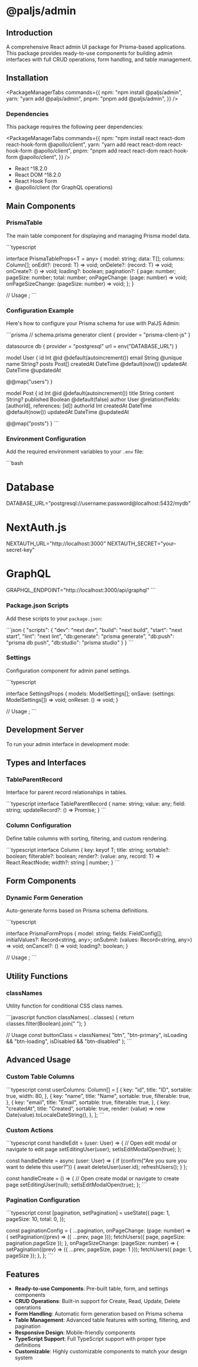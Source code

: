 # @paljs/admin

## Introduction

A comprehensive React admin UI package for Prisma-based applications. This package provides ready-to-use components for building admin interfaces with full CRUD operations, form handling, and table management.

## Installation

<PackageManagerTabs
  commands={{
    npm: "npm install @paljs/admin",
    yarn: "yarn add @paljs/admin",
    pnpm: "pnpm add @paljs/admin",
  }}
/>

### Dependencies

This package requires the following peer dependencies:

<PackageManagerTabs
  commands={{
    npm: "npm install react react-dom react-hook-form @apollo/client",
    yarn: "yarn add react react-dom react-hook-form @apollo/client",
    pnpm: "pnpm add react react-dom react-hook-form @apollo/client",
  }}
/>

- React ^18.2.0
- React DOM ^18.2.0
- React Hook Form
- @apollo/client (for GraphQL operations)

## Main Components

### PrismaTable

The main table component for displaying and managing Prisma model data.

\`\`\`typescript

interface PrismaTableProps<T = any> {
  model: string;
  data: T[];
  columns: Column<T>[];
  onEdit?: (record: T) => void;
  onDelete?: (record: T) => void;
  onCreate?: () => void;
  loading?: boolean;
  pagination?: {
    page: number;
    pageSize: number;
    total: number;
    onPageChange: (page: number) => void;
    onPageSizeChange: (pageSize: number) => void;
  };
}

// Usage
<PrismaTable
  model="User"
  data={users}
  columns={userColumns}
  onEdit={handleEdit}
  onDelete={handleDelete}
  onCreate={handleCreate}
  loading={loading}
  pagination={paginationConfig}
/>;
\`\`\`

### Configuration Example

Here's how to configure your Prisma schema for use with PalJS Admin:

\`\`\`prisma
// schema.prisma
generator client {
  provider = "prisma-client-js"
}

datasource db {
  provider = "postgresql"
  url      = env("DATABASE_URL")
}

model User {
  id        Int      @id @default(autoincrement())
  email     String   @unique
  name      String?
  posts     Post[]
  createdAt DateTime @default(now())
  updatedAt DateTime @updatedAt

  @@map("users")
}

model Post {
  id        Int      @id @default(autoincrement())
  title     String
  content   String?
  published Boolean  @default(false)
  author    User     @relation(fields: [authorId], references: [id])
  authorId  Int
  createdAt DateTime @default(now())
  updatedAt DateTime @updatedAt

  @@map("posts")
}
\`\`\`

### Environment Configuration

Add the required environment variables to your `.env` file:

\`\`\`bash
# Database
DATABASE_URL="postgresql://username:password@localhost:5432/mydb"

# NextAuth.js
NEXTAUTH_URL="http://localhost:3000"
NEXTAUTH_SECRET="your-secret-key"

# GraphQL
GRAPHQL_ENDPOINT="http://localhost:3000/api/graphql"
\`\`\`

### Package.json Scripts

Add these scripts to your `package.json`:

\`\`\`json
{
  "scripts": {
    "dev": "next dev",
    "build": "next build",
    "start": "next start",
    "lint": "next lint",
    "db:generate": "prisma generate",
    "db:push": "prisma db push",
    "db:studio": "prisma studio"
  }
}
\`\`\`

### Settings

Configuration component for admin panel settings.

\`\`\`typescript

interface SettingsProps {
  models: ModelSettings[];
  onSave: (settings: ModelSettings[]) => void;
  onReset: () => void;
}

// Usage
<Settings
  models={modelSettings}
  onSave={handleSaveSettings}
  onReset={handleResetSettings}
/>;
\`\`\`

## Development Server

To run your admin interface in development mode:

<DevServerTabs />

## Types and Interfaces

### TableParentRecord

Interface for parent record relationships in tables.

\`\`\`typescript
interface TableParentRecord {
  name: string;
  value: any;
  field: string;
  updateRecord?: () => Promise<any>;
}
\`\`\`

### Column Configuration

Define table columns with sorting, filtering, and custom rendering.

\`\`\`typescript
interface Column<T> {
  key: keyof T;
  title: string;
  sortable?: boolean;
  filterable?: boolean;
  render?: (value: any, record: T) => React.ReactNode;
  width?: string | number;
}
\`\`\`

## Form Components

### Dynamic Form Generation

Auto-generate forms based on Prisma schema definitions.

\`\`\`typescript

interface PrismaFormProps {
  model: string;
  fields: FieldConfig[];
  initialValues?: Record<string, any>;
  onSubmit: (values: Record<string, any>) => void;
  onCancel?: () => void;
  loading?: boolean;
}

// Usage
<PrismaForm
  model="User"
  fields={userFields}
  initialValues={editingUser}
  onSubmit={handleSubmit}
  onCancel={handleCancel}
  loading={submitting}
/>;
\`\`\`

## Utility Functions

### classNames

Utility function for conditional CSS class names.

\`\`\`javascript
function classNames(...classes) {
  return classes.filter(Boolean).join(" ");
}

// Usage
const buttonClass = classNames(
  "btn",
  "btn-primary",
  isLoading && "btn-loading",
  isDisabled && "btn-disabled"
);
\`\`\`

## Advanced Usage

### Custom Table Columns

\`\`\`typescript
const userColumns: Column<User>[] = [
  {
    key: "id",
    title: "ID",
    sortable: true,
    width: 80,
  },
  {
    key: "name",
    title: "Name",
    sortable: true,
    filterable: true,
  },
  {
    key: "email",
    title: "Email",
    sortable: true,
    filterable: true,
  },
  {
    key: "createdAt",
    title: "Created",
    sortable: true,
    render: (value) => new Date(value).toLocaleDateString(),
  },
];
\`\`\`

### Custom Actions

\`\`\`typescript
const handleEdit = (user: User) => {
  // Open edit modal or navigate to edit page
  setEditingUser(user);
  setIsEditModalOpen(true);
};

const handleDelete = async (user: User) => {
  if (confirm("Are you sure you want to delete this user?")) {
    await deleteUser(user.id);
    refreshUsers();
  }
};

const handleCreate = () => {
  // Open create modal or navigate to create page
  setEditingUser(null);
  setIsEditModalOpen(true);
};
\`\`\`

### Pagination Configuration

\`\`\`typescript
const [pagination, setPagination] = useState({
  page: 1,
  pageSize: 10,
  total: 0,
});

const paginationConfig = {
  ...pagination,
  onPageChange: (page: number) => {
    setPagination((prev) => ({ ...prev, page }));
    fetchUsers({ page, pageSize: pagination.pageSize });
  },
  onPageSizeChange: (pageSize: number) => {
    setPagination((prev) => ({ ...prev, pageSize, page: 1 }));
    fetchUsers({ page: 1, pageSize });
  },
};
\`\`\`

## Features

- **Ready-to-use Components**: Pre-built table, form, and settings components
- **CRUD Operations**: Built-in support for Create, Read, Update, Delete operations
- **Form Handling**: Automatic form generation based on Prisma schema
- **Table Management**: Advanced table features with sorting, filtering, and pagination
- **Responsive Design**: Mobile-friendly components
- **TypeScript Support**: Full TypeScript support with proper type definitions
- **Customizable**: Highly customizable components to match your design system

